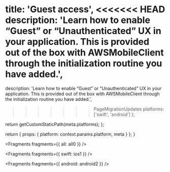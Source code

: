 
  title: 'Guest access',
<<<<<<< HEAD
  description: 'Learn how to enable “Guest” or “Unauthenticated” UX in your application. This is provided out of the box with AWSMobileClient through the initialization routine you have added.',
=======
  description:
    'Learn how to enable “Guest” or “Unauthenticated” UX in your application. This is provided out of the box with AWSMobileClient through the initialization routine you have added.',
>>>>>>> PageMigrationUpdates
  platforms: ['swift', 'android']
};

  return getCustomStaticPath(meta.platforms);
};

  return {
    props: {
      platform: context.params.platform,
      meta
    }
  };
}


<Fragments fragments={{ all: all0 }} />


<Fragments fragments={{ swift: ios1 }} />


<Fragments fragments={{ android: android2 }} />
